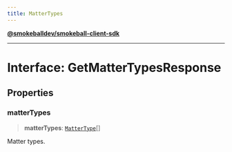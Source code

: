 ```yaml
---
title: MatterTypes
---
```

[**@smokeballdev/smokeball-client-sdk**](../../../../README.md)

***

# Interface: GetMatterTypesResponse

## Properties

### matterTypes

> **matterTypes**: [`MatterType`](MatterType.md)[]

Matter types.
